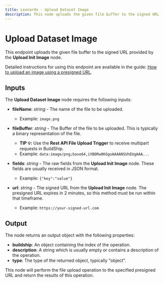 ```yaml
---
title: Leonardo - Upload Dataset Image
description: This node uploads the given file buffer to the signed URL provided by the "Upload Init Image" node.
---
```



# Upload Dataset Image
This endpoint uploads the given file buffer to the signed URL provided by the **Upload Init Image** node.

Detailed instructions for using this endpoint are available in the guide: [How to upload an image using a presigned URL](https://docs.leonardo.ai/docs/how-to-upload-an-image-using-a-presigned-url).

<Node id="@buildship/leonardo-upload-dataset-image" version="1.2.0" />

## Inputs
The **Upload Dataset Image** node requires the following inputs:

- **fileName**: *string* - The name of the file to be uploaded.
  - Example: `image.png`

- **fileBuffer**: *string* - The Buffer of the file to be uploaded. This is typically a binary representation of the file.
  - **TIP 💡:** Use the **Rest API File Upload Trigger** to receive multipart requests in BuildShip.
  - Example: `data:image/png;base64,iVBORw0KGgoAAAANSUhEUgAAA...`

- **fields**: *string* - The raw fields from the **Upload Init Image** node. These fields are usually received in JSON format.
  - Example: `{"key":"value"}`

- **url**: *string* - The signed URL from the **Upload Init Image** node. The presigned URL expires in 2 minutes, so this method must be run within that timeframe.
  - Example: `https://your-signed-url.com`

## Output
The node returns an output object with the following properties:

- **buildship**: An object containing the index of the operation.
- **description**: A string which is usually empty or contains a description of the operation.
- **type**: The type of the returned object, typically "object".

This node will perform the file upload operation to the specified presigned URL and return the results of this operation.